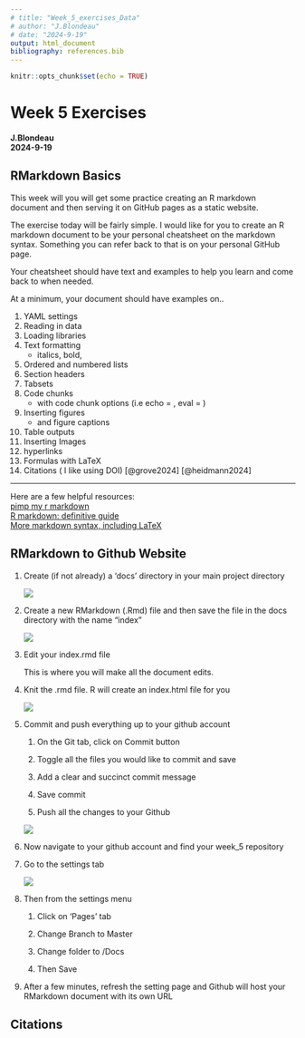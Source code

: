 ```yaml
---
# title: "Week_5_exercises_Data"
# author: "J.Blondeau"
# date: "2024-9-19"
output: html_document
bibliography: references.bib
---
```


```r
knitr::opts_chunk$set(echo = TRUE)

```

# Week 5 Exercises {.tabset}

**J.Blondeau\
2024-9-19**

## RMarkdown Basics

This week will you will get some practice creating an R markdown document and then serving it on GitHub pages as a static website.

The exercise today will be fairly simple. I would like for you to create an R markdown document to be your personal cheatsheet on the markdown syntax. Something you can refer back to that is on your personal GitHub page.

Your cheatsheet should have text and examples to help you learn and come back to when needed.

At a minimum, your document should have examples on..

1.  YAML settings
2.  Reading in data
3.  Loading libraries
4.  Text formatting
    -   italics, bold,
5.  Ordered and numbered lists
6.  Section headers
7.  Tabsets
8.  Code chunks
    -   with code chunk options (i.e echo = , eval = )
9.  Inserting figures
    -   and figure captions
10. Table outputs
11. Inserting Images
12. hyperlinks
13. Formulas with LaTeX
14. Citations ( I like using DOI) [@grove2024] [@heidmann2024]

------------------------------------------------------------------------

Here are a few helpful resources: <br> [pimp my r markdown](https://holtzy.github.io/Pimp-my-rmd/) <br> [R markdown: definitive guide](https://bookdown.org/yihui/rmarkdown/) <br> [More markdown syntax, including LaTeX](https://ashki23.github.io/markdown-latex.html)

## RMarkdown to Github Website

1.  Create (if not already) a 'docs' directory in your main project directory

    ![](images/add_docs_folder.jpg)

2.  Create a new RMarkdown (.Rmd) file and then save the file in the docs directory with the name "index"

    ![](images/save_index_file.jpg)

3.  Edit your index.rmd file

    This is where you will make all the document edits.

4.  Knit the .rmd file. R will create an index.html file for you

    ![](images/knit_index_file.jpg)

5.  Commit and push everything up to your github account

    1.  On the Git tab, click on Commit button

    2.  Toggle all the files you would like to commit and save

    3.  Add a clear and succinct commit message

    4.  Save commit

    5.  Push all the changes to your Github

    ![](images/commit_and_save.jpg)

6.  Now navigate to your github account and find your week_5 repository

7.  Go to the settings tab

    ![](images/github_settings.jpg)

8.  Then from the settings menu

    1.  Click on 'Pages' tab

    2.  Change Branch to Master

    3.  Change folder to /Docs

    4.  Then Save

9.  After a few minutes, refresh the setting page and Github will host your RMarkdown document with its own URL

## Citations

